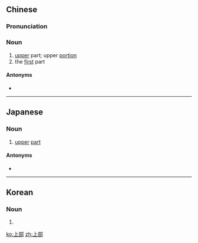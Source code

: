 ==Chinese==
{{zh-forms}}

===Pronunciation===
{{zh-pron
|m=shàngbù
|c=soeng6 bou6
|cat=n
}}

===Noun===
{{zh-noun}}

# [[upper]] part; upper [[portion]]
# the [[first]] part {{gloss|in a television or book series}}

====Antonyms====
* {{zh-l|下部}}

----

==Japanese==
{{ja-kanjitab|じょう|ぶ|yomi=o}}

===Noun===
{{ja-noun|じょうぶ}}

# [[upper]] [[part]]

====Antonyms====
* {{ja-r|下部|かぶ}}

----

==Korean==
{{ko-hanjatab}}

===Noun===
{{ko-noun|hj|hangeul=상부}}

# {{hanja form of|상부|upper part}}

[[ko:上部]]
[[zh:上部]]
